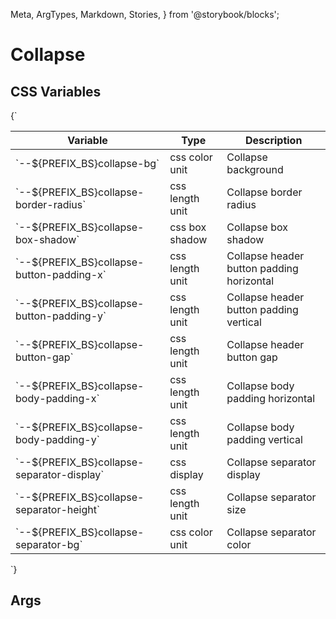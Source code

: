   Meta,
  ArgTypes,
  Markdown,
  Stories,
} from '@storybook/blocks';


# Collapse

## CSS Variables
<Markdown>
  {`

  | Variable                                      | Type              | Description                                 |
  |-----------------------------------------------|-------------------|---------------------------------------------|
  | \`--${PREFIX_BS}collapse-bg\`                 | css color unit    | Collapse background                         |
  | \`--${PREFIX_BS}collapse-border-radius\`      | css length unit   | Collapse border radius                      |
  | \`--${PREFIX_BS}collapse-box-shadow\`         | css box shadow    | Collapse box shadow                         |
  | \`--${PREFIX_BS}collapse-button-padding-x\`   | css length unit   | Collapse header button padding horizontal   |
  | \`--${PREFIX_BS}collapse-button-padding-y\`   | css length unit   | Collapse header button padding vertical     |
  | \`--${PREFIX_BS}collapse-button-gap\`         | css length unit   | Collapse header button gap                  |
  | \`--${PREFIX_BS}collapse-body-padding-x\`     | css length unit   | Collapse body padding horizontal            |
  | \`--${PREFIX_BS}collapse-body-padding-y\`     | css length unit   | Collapse body padding vertical              |
  | \`--${PREFIX_BS}collapse-separator-display\`  | css display       | Collapse separator display                  |
  | \`--${PREFIX_BS}collapse-separator-height\`   | css length unit   | Collapse separator size                     |
  | \`--${PREFIX_BS}collapse-separator-bg\`       | css color unit    | Collapse separator color                    |

  `}
</Markdown>

## Args
<Meta of={DCollapseStories} />

<ArgTypes of={DCollapseStories} />

<Stories />


